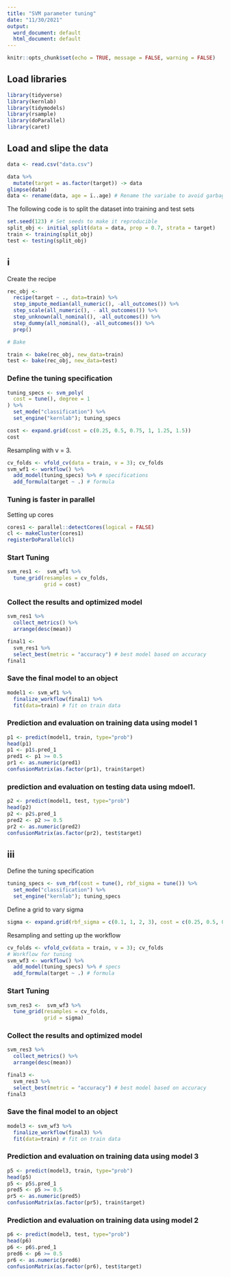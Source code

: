 ---
title: "SVM parameter tuning"
date: "11/30/2021"
output:
  word_document: default
  html_document: default
---

```{r setup, include=FALSE}
knitr::opts_chunk$set(echo = TRUE, message = FALSE, warning = FALSE)
```

## Load libraries

```{r, warning=FALSE, message=FALSE}
library(tidyverse)
library(kernlab)
library(tidymodels)
library(rsample)
library(doParallel)
library(caret)
```

## Load and slipe the data

```{r}
data <- read.csv("data.csv")

data %>%
  mutate(target = as.factor(target)) -> data
glimpse(data)
data <- rename(data, age = ï..age) # Rename the variabe to avoid garbage characters

```

The following code is to split the dataset into training and test sets

```{r}
set.seed(123) # Set seeds to make it reproducible
split_obj <- initial_split(data = data, prop = 0.7, strata = target)
train <- training(split_obj)
test <- testing(split_obj)
```

## i

Create the recipe

```{r}
rec_obj <-
  recipe(target ~ ., data=train) %>%
  step_impute_median(all_numeric(), -all_outcomes()) %>%
  step_scale(all_numeric(), - all_outcomes()) %>%
  step_unknown(all_nominal(), -all_outcomes()) %>%
  step_dummy(all_nominal(), -all_outcomes()) %>%
  prep()

# Bake

train <- bake(rec_obj, new_data=train)
test <- bake(rec_obj, new_data=test)
```


### Define the tuning specification

```{r}
tuning_specs <- svm_poly(
  cost = tune(), degree = 1
) %>%
  set_mode("classification") %>%
  set_engine("kernlab"); tuning_specs

cost <- expand.grid(cost = c(0.25, 0.5, 0.75, 1, 1.25, 1.5))
cost
```

Resampling with v = 3.

```{r}
cv_folds <- vfold_cv(data = train, v = 3); cv_folds
svm_wf1 <- workflow() %>%
  add_model(tuning_specs) %>% # specifications
  add_formula(target ~ .) # formula
```


### Tuning is faster in parallel

Setting up cores

```{r}
cores1 <- parallel::detectCores(logical = FALSE)
cl <- makeCluster(cores1)
registerDoParallel(cl)
```

### Start Tuning

```{r}
svm_res1 <-  svm_wf1 %>% 
  tune_grid(resamples = cv_folds,
            grid = cost)
```

### Collect the results and optimized model

```{r}
svm_res1 %>% 
  collect_metrics() %>%
  arrange(desc(mean))

final1 <- 
  svm_res1 %>%
  select_best(metric = "accuracy") # best model based on accuracy
final1
```

### Save the final model to an object 

```{r}
model1 <- svm_wf1 %>%
  finalize_workflow(final1) %>%
  fit(data=train) # fit on train data
```

### Prediction and evaluation on training data using model 1

```{r}
p1 <- predict(model1, train, type="prob")
head(p1)
p1 <- p1$.pred_1
pred1 <- p1 >= 0.5
pr1 <- as.numeric(pred1)
confusionMatrix(as.factor(pr1), train$target)

```

### prediction and evaluation on testing data using mdoel1.

```{r}
p2 <- predict(model1, test, type="prob")
head(p2)
p2 <- p2$.pred_1
pred2 <- p2 >= 0.5
pr2 <- as.numeric(pred2)
confusionMatrix(as.factor(pr2), test$target)
```




## iii

Define the tuning specification

```{r}
tuning_specs <- svm_rbf(cost = tune(), rbf_sigma = tune()) %>%
  set_mode("classification") %>%
  set_engine("kernlab"); tuning_specs
```

Define a grid to vary sigma

```{r}
sigma <- expand.grid(rbf_sigma = c(0.1, 1, 2, 3), cost = c(0.25, 0.5, 0.75, 1))
```

Resampling and setting up the workflow

```{r}
cv_folds <- vfold_cv(data = train, v = 3); cv_folds
# Workflow for tuning
svm_wf3 <- workflow() %>%
  add_model(tuning_specs) %>% # specs
  add_formula(target ~ .) # formula
```

### Start Tuning

```{r}
svm_res3 <-  svm_wf3 %>% 
  tune_grid(resamples = cv_folds,
            grid = sigma)
```


### Collect the results and optimized model

```{r}
svm_res3 %>% 
  collect_metrics() %>%
  arrange(desc(mean))

final3 <- 
  svm_res3 %>%
  select_best(metric = "accuracy") # best model based on accuracy
final3
```

### Save the final model to an object 

```{r}
model3 <- svm_wf3 %>%
  finalize_workflow(final3) %>%
  fit(data=train) # fit on train data
```

### Prediction and evaluation on training data using model 3

```{r}
p5 <- predict(model3, train, type="prob")
head(p5)
p5 <- p5$.pred_1
pred5 <- p5 >= 0.5
pr5 <- as.numeric(pred5)
confusionMatrix(as.factor(pr5), train$target)

```

### Prediction and evaluation on training data using model 2

```{r}
p6 <- predict(model3, test, type="prob")
head(p6)
p6 <- p6$.pred_1
pred6 <- p6 >= 0.5
pr6 <- as.numeric(pred6)
confusionMatrix(as.factor(pr6), test$target)
```









